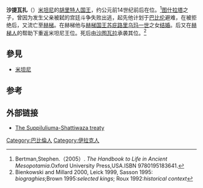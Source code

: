 {{Infobox Monarch
| name           =沙提瓦扎
| title          = [[美索不达米亚王朝表|美索不达米亚王朝表]]、[[米坦尼|米坦尼]]国王
| image          = 
| image_size     = 
| caption        =
| reign          = 约前14世纪前后在位（中年表）
| date of birth  = 
| place of birth = 
| date of death  = 约前14世纪前后（中年表）
| place of death = 
| predecessor    = [[舒塔尔那三世|舒塔尔那三世]]
| successor      = [[沙图瓦拉|沙图瓦拉]]
}}
'''沙提瓦扎'''（{{lang-en|Shattiwaza}}）[[米坦尼|米坦尼]]的[[胡里特人|胡里特人]][[国王|国王]]，约公元前14世纪前后在位。<ref>Bertman,Stephen.（2005）. ''The Handbook to Life in Ancient Mesopotamia''.Oxford University Press,USA.ISBN 9780195183641.</ref>[[图什拉塔|图什拉塔]]之子，曾因为发生父亲被弑的宫廷斗争失败出逃，起先他计划于[[巴比伦|巴比伦]]避难，在被拒绝后，又流亡至[[赫梯|赫梯]]。在赫梯他与[[赫梯君主列表|赫梯国王]][[苏庇路里乌玛一世|苏庇路里乌玛一世]]之女[[结婚|结婚]]。后又在[[赫梯人|赫梯人]]的帮助下重返米坦尼王位。死后由[[沙图瓦拉|沙图瓦拉]]承袭其位。<ref>Bienkowski and Millard 2000, Leick 1999, Sasson 1995: ''biograghies'';Brown 1995:''selected kings''; Roux 1992:''historical context''</ref>

== 參見 ==
* [[米坦尼|米坦尼]]

==参考==
{{reflist}}

==外部链接 ==
*[https://www.webcitation.org/query?url=http://www.geocities.com/farfarer2001/hittite_letters/suppiluliuma_shattiwaza_treaty.htm&date=2009-10-25+22:04:07 The Suppiluliuma-Shattiwaza treaty]

{{leader|[[舒塔尔那三世|舒塔尔那三世]]|[[美索不达米亚王朝表|美索不达米亚王朝表]]|[[沙图瓦拉|沙图瓦拉]]}}
{{Mitanni kings}}

[[Category:巴比倫人|Category:巴比倫人]]
[[Category:伊拉克人|Category:伊拉克人]]


{{西亞人物小作品}}